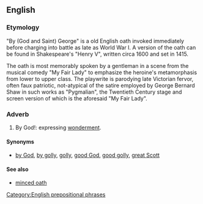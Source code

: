 ==English==
===Etymology===
{{rfe|is this from {{term|Saint George}}, is it a corruption of {{term|God}}, or is it after somebody else, like one of the kings of England named George?|lang=en}}

"By (God and Saint) George" is a old English oath invoked immediately before charging into battle as late as World War I. A version of the oath can be found in Shakespeare's "Henry V", written circa 1600 and set in 1415.

The oath is most memorably spoken by a gentleman in a scene from the musical comedy "My Fair Lady" to emphasize the heroine's metamorphasis from lower to upper class. The playwrite is parodying late Victorian fervor, often faux patriotic, not-atypical of the satire employed by George Bernard Shaw in such works  as "Pygmalian", the Twentieth Century stage and screen version of which is the aforesaid "My Fair Lady".

===Adverb===
{{en-adv|head=[[by]] [[George]]|-}}
# {{context|euphemistic|lang=en}} By God!: expressing [[wonderment]].

====Synonyms====
* {{sense|expression of wonderment}} [[by God]], [[by golly]], [[golly]], [[good God]], [[good golly]], [[great Scott]]

====See also====
* [[minced oath]]

[[Category:English prepositional phrases]]